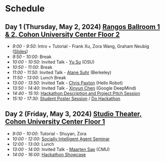 
# Schedule 

## Day 1 (Thursday, May 2, 2024) [Rangos Ballroom 1 & 2, Cohon University Center Floor 2](https://www.cmu.edu/cohon-university-center/images/floor-plans/CUC_2.pdf)

- _9:00 - 9:50_: Intro + Tutorial - Frank Xu, Zora Wang, Graham Neubig ([Slides]({tutorial_slides}))
- _9:50 - 10:00_: Break
- _10:00 - 10:50_: Invited Talk - [Yu Su](https://ysu1989.github.io/) (OSU)
- _10:50 - 11:00_: Break
- _11:00 - 11:50_: Invited Talk - [Alane Suhr](https://www.alanesuhr.com/) (Berkeley)
- _11:50 - 13:00_: Lunch Break
- _13:00 - 13:50_: Invited Talk - [Chris Paxton](https://twitter.com/chris_j_paxton) (Hello Robot)
- _13:50 - 14:40_: Invited Talk - [Xinyun Chen](https://jungyhuk.github.io/) (Google DeepMind)
- _14:40 - 15:10_: [Hackathon Description and Project Pitch Session](/hackathon)
- _15:10 - 17:30_: [Student Poster Session](/posters) / [Do Hackathon](/hackathon)

## Day 2 (Friday, May 3, 2024) [Studio Theater, Cohon University Center Floor 1](https://www.cmu.edu/cohon-university-center/images/floor-plans/CUC_1.pdf)
- _9:00 - 10:00_: Tutorial - Shuyan, Zora
- _10:00 - 12:00_: [Socially Intelligent Agent Seminar](/social_agent)
- _12:00 - 13:00_: Lunch
- _13:00 - 14:00_: Invited Talk - [Maarten Sap](https://maartensap.com/) (CMU)
- _14:00 - 16:00_: [Hackathon Showcase](/hackathon)

